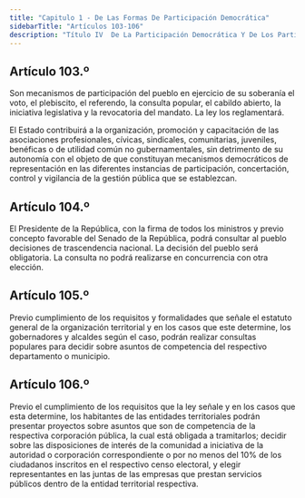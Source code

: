 ```yaml
---
title: "Capitulo 1 - De Las Formas De Participación Democrática"
sidebarTitle: "Artículos 103-106"
description: "Título IV  De La Participación Democrática Y De Los Partidos Políticos - Capítulo 1 - De Las Formas De Participación Democrática"
---
```


## Artículo 103.º

Son mecanismos de participación del pueblo en ejercicio de su soberanía el voto, el plebiscito, el referendo, la consulta popular, el cabildo abierto, la iniciativa legislativa y la revocatoria del mandato. La ley los reglamentará.

El Estado contribuirá a la organización, promoción y capacitación de las asociaciones profesionales, cívicas, sindicales, comunitarias, juveniles, benéficas o de utilidad común no gubernamentales, sin detrimento de su autonomía con el objeto de que constituyan mecanismos democráticos de representación en las diferentes instancias de participación, concertación, control y vigilancia de la gestión pública que se establezcan.

## Artículo 104.º

El Presidente de la República, con la firma de todos los ministros y previo concepto favorable del Senado de la República, podrá consultar al pueblo decisiones de trascendencia nacional. La decisión del pueblo será obligatoria. La consulta no podrá realizarse en concurrencia con otra elección.

## Artículo 105.º

Previo cumplimiento de los requisitos y formalidades que señale el estatuto general de la organización territorial y en los casos que este determine, los gobernadores y alcaldes según el caso, podrán realizar consultas populares para decidir sobre asuntos de competencia del respectivo departamento o municipio.

## Artículo 106.º

Previo el cumplimiento de los requisitos que la ley señale y en los casos que esta determine, los habitantes de las entidades territoriales podrán presentar proyectos sobre asuntos que son de competencia de la respectiva corporación pública, la cual está obligada a tramitarlos; decidir sobre las disposiciones de interés de la comunidad a iniciativa de la autoridad o corporación correspondiente o por no menos del 10% de los ciudadanos inscritos en el respectivo censo electoral, y elegir representantes en las juntas de las empresas que prestan servicios públicos dentro de la entidad territorial respectiva.
